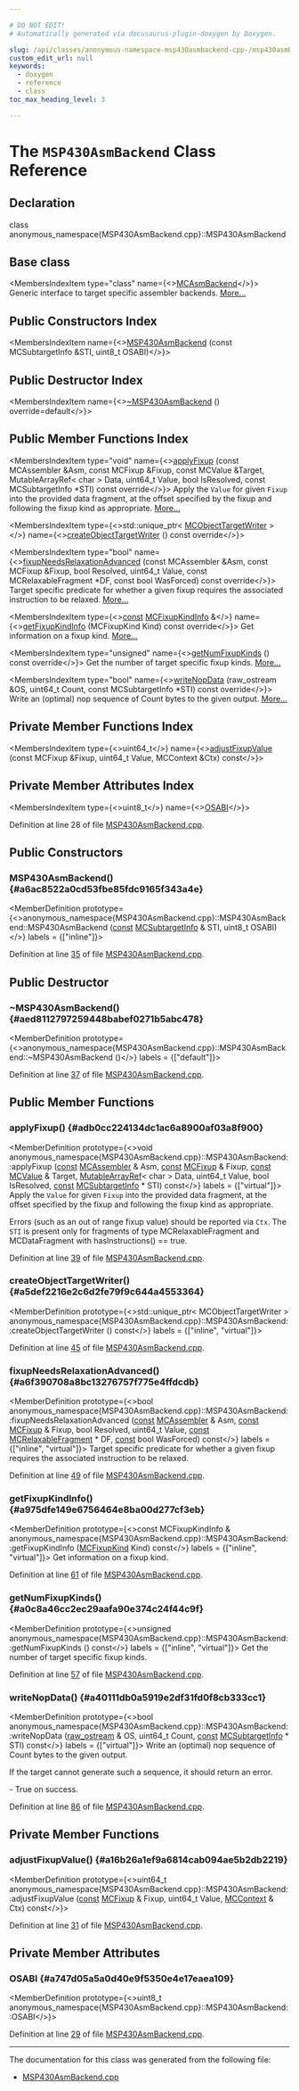 ```yaml
---

# DO NOT EDIT!
# Automatically generated via docusaurus-plugin-doxygen by Doxygen.

slug: /api/classes/anonymous-namespace-msp430asmbackend-cpp-/msp430asmbackend
custom_edit_url: null
keywords:
  - doxygen
  - reference
  - class
toc_max_heading_level: 3

---
```





# The `MSP430AsmBackend` Class Reference

<DoxygenPage pluginConfig={pluginConfig}>



## Declaration

<CodeBlock>class anonymous_namespace{MSP430AsmBackend.cpp}::MSP430AsmBackend</CodeBlock>

## Base class

<MembersIndex>

<MembersIndexItem
  type="class"
  name={<><a href="/docs/api/classes/llvm/mcasmbackend">MCAsmBackend</a></>}>
Generic interface to target specific assembler backends. <a href="/docs/api/classes/llvm/mcasmbackend/#details">More...</a>
</MembersIndexItem>

</MembersIndex>

## Public Constructors Index

<MembersIndex>

<MembersIndexItem
  name={<><a href="#a6ac8522a0cd53fbe85fdc9165f343a4e">MSP430AsmBackend</a> (const MCSubtargetInfo &amp;STI, uint8&#95;t OSABI)</>}>
</MembersIndexItem>

</MembersIndex>

## Public Destructor Index

<MembersIndex>

<MembersIndexItem
  name={<><a href="#aed8112797259448babef0271b5abc478">~MSP430AsmBackend</a> () override=default</>}>
</MembersIndexItem>

</MembersIndex>

## Public Member Functions Index

<MembersIndex>

<MembersIndexItem
  type="void"
  name={<><a href="#adb0cc224134dc1ac6a8900af03a8f900">applyFixup</a> (const MCAssembler &amp;Asm, const MCFixup &amp;Fixup, const MCValue &amp;Target, MutableArrayRef&lt; char &gt; Data, uint64&#95;t Value, bool IsResolved, const MCSubtargetInfo &#42;STI) const override</>}>
Apply the <code>Value</code> for given <code>Fixup</code> into the provided data fragment, at the offset specified by the fixup and following the fixup kind as appropriate. <a href="#adb0cc224134dc1ac6a8900af03a8f900">More...</a>
</MembersIndexItem>

<MembersIndexItem
  type={<>std::unique&#95;ptr&lt; <a href="/docs/api/classes/llvm/mcobjecttargetwriter">MCObjectTargetWriter</a> &gt;</>}
  name={<><a href="#a5def2216e2c6d2fe79f9c644a4553364">createObjectTargetWriter</a> () const override</>}>
</MembersIndexItem>

<MembersIndexItem
  type="bool"
  name={<><a href="#a6f390708a8bc13276757f775e4ffdcdb">fixupNeedsRelaxationAdvanced</a> (const MCAssembler &amp;Asm, const MCFixup &amp;Fixup, bool Resolved, uint64&#95;t Value, const MCRelaxableFragment &#42;DF, const bool WasForced) const override</>}>
Target specific predicate for whether a given fixup requires the associated instruction to be relaxed. <a href="#a6f390708a8bc13276757f775e4ffdcdb">More...</a>
</MembersIndexItem>

<MembersIndexItem
  type={<><a href="/docs/api/files/lib/lib/target/lib/target/aarch64/aarch64promoteconstant-cpp/#a90f8350fecae261c25be85d38b451bff">const</a> <a href="/docs/api/structs/llvm/mcfixupkindinfo">MCFixupKindInfo</a> &amp;</>}
  name={<><a href="#a975dfe149e6756464e8ba00d277cf3eb">getFixupKindInfo</a> (MCFixupKind Kind) const override</>}>
Get information on a fixup kind. <a href="#a975dfe149e6756464e8ba00d277cf3eb">More...</a>
</MembersIndexItem>

<MembersIndexItem
  type="unsigned"
  name={<><a href="#a0c8a46cc2ec29aafa90e374c24f44c9f">getNumFixupKinds</a> () const override</>}>
Get the number of target specific fixup kinds. <a href="#a0c8a46cc2ec29aafa90e374c24f44c9f">More...</a>
</MembersIndexItem>

<MembersIndexItem
  type="bool"
  name={<><a href="#a40111db0a5919e2df31fd0f8cb333cc1">writeNopData</a> (raw&#95;ostream &amp;OS, uint64&#95;t Count, const MCSubtargetInfo &#42;STI) const override</>}>
Write an (optimal) nop sequence of Count bytes to the given output. <a href="#a40111db0a5919e2df31fd0f8cb333cc1">More...</a>
</MembersIndexItem>

</MembersIndex>

## Private Member Functions Index

<MembersIndex>

<MembersIndexItem
  type={<>uint64&#95;t</>}
  name={<><a href="#a16b26a1ef9a6814cab094ae5b2db2219">adjustFixupValue</a> (const MCFixup &amp;Fixup, uint64&#95;t Value, MCContext &amp;Ctx) const</>}>
</MembersIndexItem>

</MembersIndex>

## Private Member Attributes Index

<MembersIndex>

<MembersIndexItem
  type={<>uint8&#95;t</>}
  name={<><a href="#a747d05a5a0d40e9f5350e4e17eaea109">OSABI</a></>}>
</MembersIndexItem>

</MembersIndex>


Definition at line 28 of file <a href="/docs/api/files/lib/lib/target/lib/target/msp430/lib/target/msp430/mctargetdesc/msp430asmbackend-cpp">MSP430AsmBackend.cpp</a>.

<SectionDefinition>

## Public Constructors

### MSP430AsmBackend() {#a6ac8522a0cd53fbe85fdc9165f343a4e}

<MemberDefinition
  prototype={<>anonymous&#95;namespace&#123;MSP430AsmBackend.cpp&#125;::MSP430AsmBackend::MSP430AsmBackend (<a href="/docs/api/files/lib/lib/target/lib/target/aarch64/aarch64promoteconstant-cpp/#a90f8350fecae261c25be85d38b451bff">const</a> <a href="/docs/api/classes/llvm/mcsubtargetinfo">MCSubtargetInfo</a> &amp; STI, uint8&#95;t OSABI)</>}
  labels = {["inline"]}>

Definition at line <a href="/docs/api/files/lib/lib/target/lib/target/msp430/lib/target/msp430/mctargetdesc/msp430asmbackend-cpp/#l00035">35</a> of file <a href="/docs/api/files/lib/lib/target/lib/target/msp430/lib/target/msp430/mctargetdesc/msp430asmbackend-cpp">MSP430AsmBackend.cpp</a>.
</MemberDefinition>

</SectionDefinition>

<SectionDefinition>

## Public Destructor

### ~MSP430AsmBackend() {#aed8112797259448babef0271b5abc478}

<MemberDefinition
  prototype={<>anonymous&#95;namespace&#123;MSP430AsmBackend.cpp&#125;::MSP430AsmBackend::~MSP430AsmBackend ()</>}
  labels = {["default"]}>

Definition at line <a href="/docs/api/files/lib/lib/target/lib/target/msp430/lib/target/msp430/mctargetdesc/msp430asmbackend-cpp/#l00037">37</a> of file <a href="/docs/api/files/lib/lib/target/lib/target/msp430/lib/target/msp430/mctargetdesc/msp430asmbackend-cpp">MSP430AsmBackend.cpp</a>.
</MemberDefinition>

</SectionDefinition>

<SectionDefinition>

## Public Member Functions

### applyFixup() {#adb0cc224134dc1ac6a8900af03a8f900}

<MemberDefinition
  prototype={<>void anonymous&#95;namespace&#123;MSP430AsmBackend.cpp&#125;::MSP430AsmBackend::applyFixup (<a href="/docs/api/files/lib/lib/target/lib/target/aarch64/aarch64promoteconstant-cpp/#a90f8350fecae261c25be85d38b451bff">const</a> <a href="/docs/api/classes/llvm/mcassembler">MCAssembler</a> &amp; Asm, <a href="/docs/api/files/lib/lib/target/lib/target/aarch64/aarch64promoteconstant-cpp/#a90f8350fecae261c25be85d38b451bff">const</a> <a href="/docs/api/classes/llvm/mcfixup">MCFixup</a> &amp; Fixup, <a href="/docs/api/files/lib/lib/target/lib/target/aarch64/aarch64promoteconstant-cpp/#a90f8350fecae261c25be85d38b451bff">const</a> <a href="/docs/api/classes/llvm/mcvalue">MCValue</a> &amp; Target, <a href="/docs/api/classes/llvm/mutablearrayref">MutableArrayRef</a>&lt; char &gt; Data, uint64&#95;t Value, bool IsResolved, <a href="/docs/api/files/lib/lib/target/lib/target/aarch64/aarch64promoteconstant-cpp/#a90f8350fecae261c25be85d38b451bff">const</a> <a href="/docs/api/classes/llvm/mcsubtargetinfo">MCSubtargetInfo</a> &#42; STI) const</>}
  labels = {["virtual"]}>
Apply the <code>Value</code> for given <code>Fixup</code> into the provided data fragment, at the offset specified by the fixup and following the fixup kind as appropriate.

Errors (such as an out of range fixup value) should be reported via <code>Ctx</code>. The <code>STI</code> is present only for fragments of type MCRelaxableFragment and MCDataFragment with hasInstructions() == true.

Definition at line <a href="/docs/api/files/lib/lib/target/lib/target/msp430/lib/target/msp430/mctargetdesc/msp430asmbackend-cpp/#l00039">39</a> of file <a href="/docs/api/files/lib/lib/target/lib/target/msp430/lib/target/msp430/mctargetdesc/msp430asmbackend-cpp">MSP430AsmBackend.cpp</a>.
</MemberDefinition>

### createObjectTargetWriter() {#a5def2216e2c6d2fe79f9c644a4553364}

<MemberDefinition
  prototype={<>std::unique&#95;ptr&lt; MCObjectTargetWriter &gt; anonymous&#95;namespace&#123;MSP430AsmBackend.cpp&#125;::MSP430AsmBackend::createObjectTargetWriter () const</>}
  labels = {["inline", "virtual"]}>

Definition at line <a href="/docs/api/files/lib/lib/target/lib/target/msp430/lib/target/msp430/mctargetdesc/msp430asmbackend-cpp/#l00045">45</a> of file <a href="/docs/api/files/lib/lib/target/lib/target/msp430/lib/target/msp430/mctargetdesc/msp430asmbackend-cpp">MSP430AsmBackend.cpp</a>.
</MemberDefinition>

### fixupNeedsRelaxationAdvanced() {#a6f390708a8bc13276757f775e4ffdcdb}

<MemberDefinition
  prototype={<>bool anonymous&#95;namespace&#123;MSP430AsmBackend.cpp&#125;::MSP430AsmBackend::fixupNeedsRelaxationAdvanced (<a href="/docs/api/files/lib/lib/target/lib/target/aarch64/aarch64promoteconstant-cpp/#a90f8350fecae261c25be85d38b451bff">const</a> <a href="/docs/api/classes/llvm/mcassembler">MCAssembler</a> &amp; Asm, <a href="/docs/api/files/lib/lib/target/lib/target/aarch64/aarch64promoteconstant-cpp/#a90f8350fecae261c25be85d38b451bff">const</a> <a href="/docs/api/classes/llvm/mcfixup">MCFixup</a> &amp; Fixup, bool Resolved, uint64&#95;t Value, <a href="/docs/api/files/lib/lib/target/lib/target/aarch64/aarch64promoteconstant-cpp/#a90f8350fecae261c25be85d38b451bff">const</a> <a href="/docs/api/classes/llvm/mcrelaxablefragment">MCRelaxableFragment</a> &#42; DF, <a href="/docs/api/files/lib/lib/target/lib/target/aarch64/aarch64promoteconstant-cpp/#a90f8350fecae261c25be85d38b451bff">const</a> bool WasForced) const</>}
  labels = {["inline", "virtual"]}>
Target specific predicate for whether a given fixup requires the associated instruction to be relaxed.

Definition at line <a href="/docs/api/files/lib/lib/target/lib/target/msp430/lib/target/msp430/mctargetdesc/msp430asmbackend-cpp/#l00049">49</a> of file <a href="/docs/api/files/lib/lib/target/lib/target/msp430/lib/target/msp430/mctargetdesc/msp430asmbackend-cpp">MSP430AsmBackend.cpp</a>.
</MemberDefinition>

### getFixupKindInfo() {#a975dfe149e6756464e8ba00d277cf3eb}

<MemberDefinition
  prototype={<>const MCFixupKindInfo &amp; anonymous&#95;namespace&#123;MSP430AsmBackend.cpp&#125;::MSP430AsmBackend::getFixupKindInfo (<a href="/docs/api/namespaces/llvm/#a84cef097f15848752272d38769011f58">MCFixupKind</a> Kind) const</>}
  labels = {["inline", "virtual"]}>
Get information on a fixup kind.

Definition at line <a href="/docs/api/files/lib/lib/target/lib/target/msp430/lib/target/msp430/mctargetdesc/msp430asmbackend-cpp/#l00061">61</a> of file <a href="/docs/api/files/lib/lib/target/lib/target/msp430/lib/target/msp430/mctargetdesc/msp430asmbackend-cpp">MSP430AsmBackend.cpp</a>.
</MemberDefinition>

### getNumFixupKinds() {#a0c8a46cc2ec29aafa90e374c24f44c9f}

<MemberDefinition
  prototype={<>unsigned anonymous&#95;namespace&#123;MSP430AsmBackend.cpp&#125;::MSP430AsmBackend::getNumFixupKinds () const</>}
  labels = {["inline", "virtual"]}>
Get the number of target specific fixup kinds.

Definition at line <a href="/docs/api/files/lib/lib/target/lib/target/msp430/lib/target/msp430/mctargetdesc/msp430asmbackend-cpp/#l00057">57</a> of file <a href="/docs/api/files/lib/lib/target/lib/target/msp430/lib/target/msp430/mctargetdesc/msp430asmbackend-cpp">MSP430AsmBackend.cpp</a>.
</MemberDefinition>

### writeNopData() {#a40111db0a5919e2df31fd0f8cb333cc1}

<MemberDefinition
  prototype={<>bool anonymous&#95;namespace&#123;MSP430AsmBackend.cpp&#125;::MSP430AsmBackend::writeNopData (<a href="/docs/api/classes/llvm/raw-ostream">raw&#95;ostream</a> &amp; OS, uint64&#95;t Count, <a href="/docs/api/files/lib/lib/target/lib/target/aarch64/aarch64promoteconstant-cpp/#a90f8350fecae261c25be85d38b451bff">const</a> <a href="/docs/api/classes/llvm/mcsubtargetinfo">MCSubtargetInfo</a> &#42; STI) const</>}
  labels = {["virtual"]}>
Write an (optimal) nop sequence of Count bytes to the given output.

If the target cannot generate such a sequence, it should return an error.


<SectionUser title="Returns">
- True on success.
</SectionUser>

Definition at line <a href="/docs/api/files/lib/lib/target/lib/target/msp430/lib/target/msp430/mctargetdesc/msp430asmbackend-cpp/#l00086">86</a> of file <a href="/docs/api/files/lib/lib/target/lib/target/msp430/lib/target/msp430/mctargetdesc/msp430asmbackend-cpp">MSP430AsmBackend.cpp</a>.
</MemberDefinition>

</SectionDefinition>

<SectionDefinition>

## Private Member Functions

### adjustFixupValue() {#a16b26a1ef9a6814cab094ae5b2db2219}

<MemberDefinition
  prototype={<>uint64&#95;t anonymous&#95;namespace&#123;MSP430AsmBackend.cpp&#125;::MSP430AsmBackend::adjustFixupValue (<a href="/docs/api/files/lib/lib/target/lib/target/aarch64/aarch64promoteconstant-cpp/#a90f8350fecae261c25be85d38b451bff">const</a> <a href="/docs/api/classes/llvm/mcfixup">MCFixup</a> &amp; Fixup, uint64&#95;t Value, <a href="/docs/api/classes/llvm/mccontext">MCContext</a> &amp; Ctx) const</>}>

Definition at line <a href="/docs/api/files/lib/lib/target/lib/target/msp430/lib/target/msp430/mctargetdesc/msp430asmbackend-cpp/#l00031">31</a> of file <a href="/docs/api/files/lib/lib/target/lib/target/msp430/lib/target/msp430/mctargetdesc/msp430asmbackend-cpp">MSP430AsmBackend.cpp</a>.
</MemberDefinition>

</SectionDefinition>

<SectionDefinition>

## Private Member Attributes

### OSABI {#a747d05a5a0d40e9f5350e4e17eaea109}

<MemberDefinition
  prototype={<>uint8&#95;t anonymous&#95;namespace&#123;MSP430AsmBackend.cpp&#125;::MSP430AsmBackend::OSABI</>}>

Definition at line <a href="/docs/api/files/lib/lib/target/lib/target/msp430/lib/target/msp430/mctargetdesc/msp430asmbackend-cpp/#l00029">29</a> of file <a href="/docs/api/files/lib/lib/target/lib/target/msp430/lib/target/msp430/mctargetdesc/msp430asmbackend-cpp">MSP430AsmBackend.cpp</a>.
</MemberDefinition>

</SectionDefinition>

<hr/>

The documentation for this class was generated from the following file:

<ul>
<li><a href="/docs/api/files/lib/lib/target/lib/target/msp430/lib/target/msp430/mctargetdesc/msp430asmbackend-cpp">MSP430AsmBackend.cpp</a></li>
</ul>

</DoxygenPage>

